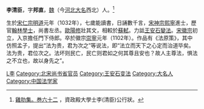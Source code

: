 '''李清臣'''{{BD|1032年||1102年||catIdx=L李}}，字'''邦直'''，[[魏|魏]]（今[[河北|河北]][[大名县|大名]]西北）人。<ref>[https://zh.wikisource.org/wiki/%E9%9B%9E%E8%82%8B%E9%9B%86_(%E5%9B%9B%E5%BA%AB%E5%85%A8%E6%9B%B8%E6%9C%AC)/%E5%8D%B762 雞肋集。巻六十二] {{Wayback|url=https://zh.wikisource.org/wiki/%E9%9B%9E%E8%82%8B%E9%9B%86_(%E5%9B%9B%E5%BA%AB%E5%85%A8%E6%9B%B8%E6%9C%AC)/%E5%8D%B762 |date=20200811065854 }}，資政殿大學士李(清臣)公行狀。</ref>

生於[[宋仁宗|宋仁宗]][[明道_(北宋)|明道]]元年（1032年），七歲能讀書，日誦數千言，[[宋神宗|宋神宗]][[熙寧|熙寧]]進士，歷官[[翰林學士|翰林學士]]，尚書左丞。[[歐陽修|歐陽修]]壯其文，相較於[[蘇軾|蘇軾]]。力詆[[王安石變法|王安石變法]]。[[宋徽宗|宋徽宗]]初立，入京擔任門下侍郎。卒於徽宗[[崇寧|崇寧]]元年（1102年）。作品有《法原策》，其中仿照孟子，提出“法为贵，君为次之”等说法，即“法立而天下之心定而治道毕矣。法为贵，君位次之。法坏则民亡，民亡则君如之何其尊且安也？故人主尊法，惧法之不立也，故以身先之”。

{{宋朝人物小作品}}

[[Category:宋朝副相|L李]]
[[Category:北宋尚书省官员|Category:北宋尚书省官员]]
[[Category:王安石变法|Category:王安石变法]]
[[Category:大名人|Category:大名人]]
[[Category:中国法学家|Category:中国法学家]]